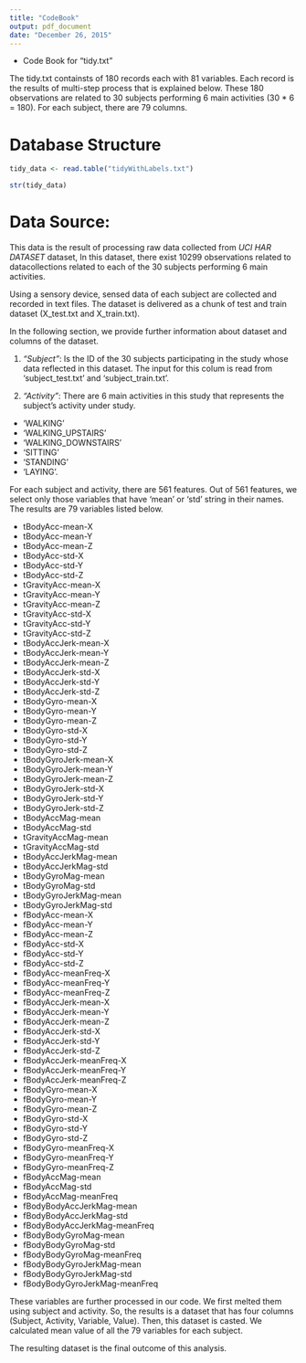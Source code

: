 ```yaml
---
title: "CodeBook"
output: pdf_document
date: "December 26, 2015"
---
```


* Code Book for "tidy.txt"

The tidy.txt containsts of 180 records each with 81 variables. Each record is the results of multi-step process that is explained below. These 180 observations are related to 30 subjects performing 6 main activities (30 * 6 = 180). For each subject, there are 79 columns.


# Database Structure

```r
tidy_data <- read.table("tidyWithLabels.txt")
```

```r
str(tidy_data)
```

# Data Source:
This data is the result of processing raw data collected from *UCI HAR DATASET* dataset, In this dataset, there exist 10299 observations related to datacollections related to each of the 30 subjects performing 6 main activities. 

Using a sensory device, sensed data of each subject are collected and recorded in text files. The dataset is delivered as a chunk of test and train dataset (X_test.txt and X_train.txt). 

In the following section, we provide further information about dataset and columns of the dataset.

1. *"Subject"*: Is the ID of the 30 subjects participating in the study whose data reflected in this dataset. The input for this colum is read from 'subject_test.txt' and 'subject_train.txt'.

2. *"Activity"*: There are 6 main activities in this study that represents the subject's activity under study.

* 'WALKING'
* 'WALKING_UPSTAIRS'
* 'WALKING_DOWNSTAIRS'
* 'SITTING'
* 'STANDING'
* 'LAYING'.

For each subject and activity, there are 561 features. Out of 561 features, we select only those variables that have 'mean' or 'std' string in their  names. The results are 79 variables listed below.

 *  tBodyAcc-mean-X 
 *  tBodyAcc-mean-Y 
 *  tBodyAcc-mean-Z 
 *  tBodyAcc-std-X 
 *  tBodyAcc-std-Y 
 *  tBodyAcc-std-Z 
 *  tGravityAcc-mean-X 
 *  tGravityAcc-mean-Y 
 *  tGravityAcc-mean-Z 
 *  tGravityAcc-std-X 
 *  tGravityAcc-std-Y 
 *  tGravityAcc-std-Z 
 *  tBodyAccJerk-mean-X 
 *  tBodyAccJerk-mean-Y 
 *  tBodyAccJerk-mean-Z 
 *  tBodyAccJerk-std-X 
 *  tBodyAccJerk-std-Y 
 *  tBodyAccJerk-std-Z 
 *  tBodyGyro-mean-X 
 *  tBodyGyro-mean-Y 
 *  tBodyGyro-mean-Z 
 *  tBodyGyro-std-X 
 *  tBodyGyro-std-Y 
 *  tBodyGyro-std-Z 
 *  tBodyGyroJerk-mean-X 
 *  tBodyGyroJerk-mean-Y 
 *  tBodyGyroJerk-mean-Z 
 *  tBodyGyroJerk-std-X 
 *  tBodyGyroJerk-std-Y 
 *  tBodyGyroJerk-std-Z 
 *  tBodyAccMag-mean 
 *  tBodyAccMag-std 
 *  tGravityAccMag-mean 
 *  tGravityAccMag-std 
 *  tBodyAccJerkMag-mean 
 *  tBodyAccJerkMag-std 
 *  tBodyGyroMag-mean 
 *  tBodyGyroMag-std 
 *  tBodyGyroJerkMag-mean 
 *  tBodyGyroJerkMag-std 
 *  fBodyAcc-mean-X 
 *  fBodyAcc-mean-Y 
 *  fBodyAcc-mean-Z 
 *  fBodyAcc-std-X 
 *  fBodyAcc-std-Y 
 *  fBodyAcc-std-Z 
 *  fBodyAcc-meanFreq-X 
 *  fBodyAcc-meanFreq-Y 
 *  fBodyAcc-meanFreq-Z 
 *  fBodyAccJerk-mean-X 
 *  fBodyAccJerk-mean-Y 
 *  fBodyAccJerk-mean-Z 
 *  fBodyAccJerk-std-X 
 *  fBodyAccJerk-std-Y 
 *  fBodyAccJerk-std-Z 
 *  fBodyAccJerk-meanFreq-X 
 *  fBodyAccJerk-meanFreq-Y 
 *  fBodyAccJerk-meanFreq-Z 
 *  fBodyGyro-mean-X 
 *  fBodyGyro-mean-Y 
 *  fBodyGyro-mean-Z 
 *  fBodyGyro-std-X 
 *  fBodyGyro-std-Y 
 *  fBodyGyro-std-Z 
 *  fBodyGyro-meanFreq-X 
 *  fBodyGyro-meanFreq-Y 
 *  fBodyGyro-meanFreq-Z 
 *  fBodyAccMag-mean 
 *  fBodyAccMag-std 
 *  fBodyAccMag-meanFreq 
 *  fBodyBodyAccJerkMag-mean 
 *  fBodyBodyAccJerkMag-std 
 *  fBodyBodyAccJerkMag-meanFreq 
 *  fBodyBodyGyroMag-mean 
 *  fBodyBodyGyroMag-std 
 *  fBodyBodyGyroMag-meanFreq 
 *  fBodyBodyGyroJerkMag-mean 
 *  fBodyBodyGyroJerkMag-std 
 *  fBodyBodyGyroJerkMag-meanFreq 
 
 These variables are further processed in our code. We first melted them using subject and activity. So, the results is a dataset that has four columns (Subject, Activity, Variable, Value). Then, this dataset is casted. We calculated mean value of all the 79 variables for each subject. 
 
 The resulting dataset is the final outcome of this analysis. 